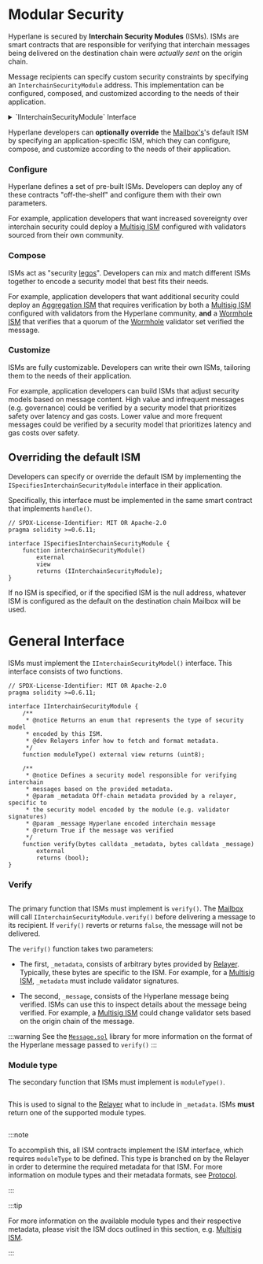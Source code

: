 
# Modular Security

Hyperlane is secured by **Interchain Security Modules** (ISMs). ISMs are smart contracts that are responsible for verifying that interchain messages being delivered on the destination chain were _actually sent_ on the origin chain.

<IsmDiagram />

Message recipients can specify custom security constraints by specifying an `InterchainSecurityModule` address. This implementation can be configured, composed, and customized according to the needs of their application.

<details>
<summary>`IInterchainSecurityModule` Interface</summary>

<Tabs groupId="lang">
<TabItem value="sol" label="Solidity">

```solidity file=<rootDir>/node_modules/@hyperlane-xyz/core/contracts/interfaces/IInterchainSecurityModule.sol

```

</TabItem>
</Tabs>
</details>

Hyperlane developers can **optionally** **override** the [Mailbox's](../mailbox.mdx)'s default ISM by specifying an application-specific ISM, which they can configure, compose, and customize according to the needs of their application.

### Configure

Hyperlane defines a set of pre-built ISMs. Developers can deploy any of these contracts "off-the-shelf" and configure them with their own parameters.

For example, application developers that want increased sovereignty over interchain security could deploy a [Multisig ISM](multisig-ISM.mdx) configured with validators sourced from their own community.

### Compose

ISMs act as "security [legos](https://en.wikipedia.org/wiki/Lego)". Developers can mix and match different ISMs together to encode a security model that best fits their needs.

For example, application developers that want additional security could deploy an [Aggregation ISM](aggregation-ISM.mdx) that requires verification by both a [Multisig ISM](multisig-ISM.mdx) configured with validators from the Hyperlane community, **and** a [Wormhole ISM](./third-party-ISMs/wormhole-ISM.mdx) that verifies that a quorum of the [Wormhole](https://wormhole.com/) validator set verified the message.

### Customize

ISMs are fully customizable. Developers can write their own ISMs, tailoring them to the needs of their application.

For example, application developers can build ISMs that adjust security models based on message content. High value and infrequent messages (e.g. governance) could be verified by a security model that prioritizes safety over latency and gas costs. Lower value and more frequent messages could be verified by a security model that prioritizes latency and gas costs over safety.

## Overriding the default ISM

Developers can specify or override the default ISM by implementing the `ISpecifiesInterchainSecurityModule` interface in their application.

Specifically, this interface must be implemented in the same smart contract that implements `handle()`.

```solidity
// SPDX-License-Identifier: MIT OR Apache-2.0
pragma solidity >=0.6.11;

interface ISpecifiesInterchainSecurityModule {
    function interchainSecurityModule()
        external
        view
        returns (IInterchainSecurityModule);
}
```

If no ISM is specified, or if the specified ISM is the null address, whatever ISM is configured as the default on the destination chain Mailbox will be used.

# General Interface

ISMs must implement the `IInterchainSecurityModel()` interface. This interface consists of two functions.

```solidity
// SPDX-License-Identifier: MIT OR Apache-2.0
pragma solidity >=0.6.11;

interface IInterchainSecurityModule {
    /**
     * @notice Returns an enum that represents the type of security model
     * encoded by this ISM.
     * @dev Relayers infer how to fetch and format metadata.
     */
    function moduleType() external view returns (uint8);

    /**
     * @notice Defines a security model responsible for verifying interchain
     * messages based on the provided metadata.
     * @param _metadata Off-chain metadata provided by a relayer, specific to
     * the security model encoded by the module (e.g. validator signatures)
     * @param _message Hyperlane encoded interchain message
     * @return True if the message was verified
     */
    function verify(bytes calldata _metadata, bytes calldata _message)
        external
        returns (bool);
}
```

### Verify

```solidity file=<rootDir>/node_modules/@hyperlane-xyz/core/contracts/interfaces/IInterchainSecurityModule.sol#L31-L34

```

The primary function that ISMs must implement is `verify()`. The [Mailbox](../mailbox.mdx) will call `IInterchainSecurityModule.verify()` before delivering a message to its recipient. If `verify()` reverts or returns `false`, the message will not be delivered.

The `verify()` function takes two parameters:

- The first, `_metadata`, consists of arbitrary bytes provided by [Relayer](../agents/relayer.mdx). Typically, these bytes are specific to the ISM. For example, for a [Multisig ISM](multisig-ISM.mdx), `_metadata` must include validator signatures.

- The second, `_message`, consists of the Hyperlane message being verified. ISMs can use this to inspect details about the message being verified. For example, a [Multisig ISM](multisig-ISM.mdx) could change validator sets based on the origin chain of the message.

:::warning
See the [`Message.sol`](https://github.com/hyperlane-xyz/hyperlane-monorepo/blob/main/solidity/contracts/libs/Message.sol) library for more information on the format of the Hyperlane message passed to `verify()`
:::

### Module type

The secondary function that ISMs must implement is `moduleType()`.

```solidity file=<rootDir>/node_modules/@hyperlane-xyz/core/contracts/interfaces/IInterchainSecurityModule.sol#L21

```

This is used to signal to the [Relayer](../agents/relayer.mdx) what to include in `_metadata`. ISMs **must** return one of the supported module types.

```solidity file=<rootDir>/node_modules/@hyperlane-xyz/core/contracts/interfaces/IInterchainSecurityModule.sol#L5-L14

```

:::note

To accomplish this, all ISM contracts implement the ISM interface, which requires `moduleType` to be defined.
This type is branched on by the Relayer in order to determine the required metadata for that ISM.
For more information on module types and their metadata formats, see [Protocol](/docs/protocol/ISM/modular-security.mdx#module-type).

:::

:::tip

For more information on the available module types and their respective metadata, please visit the ISM docs outlined in this section, e.g. [Multisig ISM](./multisig-ISM.mdx).

:::
